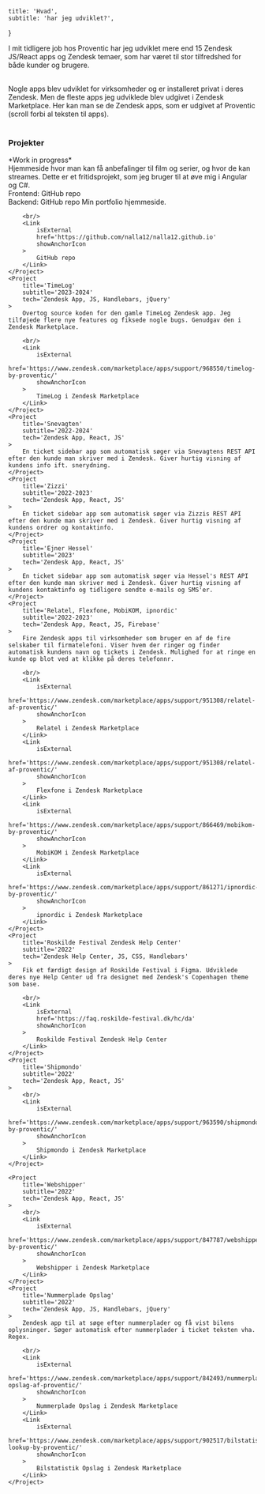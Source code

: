     title: 'Hvad',
    subtitle: 'har jeg udviklet?',
}

I mit tidligere job hos Proventic har jeg udviklet mere end 15 Zendesk JS/React apps og Zendesk temaer,
som har været til stor tilfredshed for både kunder og brugere.

<br />
Nogle apps blev udviklet for virksomheder og er installeret privat i deres Zendesk.
Men de fleste apps jeg udviklede blev udgivet i Zendesk Marketplace.
<Link isExternal showAnchorIcon href='https://www.zendesk.com/marketplace/partners/5189/proventic-aps/'>Her kan man se de Zendesk apps, som er udgivet af Proventic</Link> (scroll forbi al teksten til apps).

<br />
<br />

### Projekter

<ResponsiveGrid>
    <Project
        title='What to Stream'
        subtitle='2024'
        tech='Angular, TS, C#, .NET Core, SQL, Entity Framework'
    >
        *Work in progress* <br/>
        Hjemmeside hvor man kan få anbefalinger til film og serier, og hvor de kan streames. Dette er et fritidsprojekt, som jeg bruger til at øve mig i Angular og C#.
        <br/>
        <Link
            isExternal
            href='https://github.com/nalla12/what-to-stream-frontend'
            showAnchorIcon
        >
            Frontend: GitHub repo
        </Link>
        <br/>
        <Link
            isExternal
            href='https://github.com/nalla12/what-to-stream-backend'
            showAnchorIcon
        >
            Backend: GitHub repo
        </Link>
    </Project>
    <Project
        title='aldu.dk'
        subtitle='2024'
        tech='React, TS, MDX, Vite, CSS Modules'
    >
        Min portfolio hjemmeside.

        <br/>
        <Link
            isExternal
            href='https://github.com/nalla12/nalla12.github.io'
            showAnchorIcon
        >
            GitHub repo
        </Link>
    </Project>
    <Project
        title='TimeLog'
        subtitle='2023-2024'
        tech='Zendesk App, JS, Handlebars, jQuery'
    >
        Overtog source koden for den gamle TimeLog Zendesk app. Jeg tilføjede flere nye features og fiksede nogle bugs. Genudgav den i Zendesk Marketplace.

        <br/>
        <Link
            isExternal
            href='https://www.zendesk.com/marketplace/apps/support/968550/timelog-by-proventic/'
            showAnchorIcon
        >
            TimeLog i Zendesk Marketplace
        </Link>
    </Project>
    <Project
        title='Snevagten'
        subtitle='2022-2024'
        tech='Zendesk App, React, JS'
    >
        En ticket sidebar app som automatisk søger via Snevagtens REST API efter den kunde man skriver med i Zendesk. Giver hurtig visning af kundens info ift. snerydning.
    </Project>
    <Project
        title='Zizzi'
        subtitle='2022-2023'
        tech='Zendesk App, React, JS'
    >
        En ticket sidebar app som automatisk søger via Zizzis REST API efter den kunde man skriver med i Zendesk. Giver hurtig visning af kundens ordrer og kontaktinfo.
    </Project>
    <Project
        title='Ejner Hessel'
        subtitle='2023'
        tech='Zendesk App, React, JS'
    >
        En ticket sidebar app som automatisk søger via Hessel's REST API efter den kunde man skriver med i Zendesk. Giver hurtig visning af kundens kontaktinfo og tidligere sendte e-mails og SMS'er.
    </Project>
    <Project
        title='Relatel, Flexfone, MobiKOM, ipnordic'
        subtitle='2022-2023'
        tech='Zendesk App, React, JS, Firebase'
    >
        Fire Zendesk apps til virksomheder som bruger en af de fire selskaber til firmatelefoni. Viser hvem der ringer og finder automatisk kundens navn og tickets i Zendesk. Mulighed for at ringe en kunde op blot ved at klikke på deres telefonnr.

        <br/>
        <Link
            isExternal
            href='https://www.zendesk.com/marketplace/apps/support/951308/relatel-af-proventic/'
            showAnchorIcon
        >
            Relatel i Zendesk Marketplace
        </Link>
        <Link
            isExternal
            href='https://www.zendesk.com/marketplace/apps/support/951308/relatel-af-proventic/'
            showAnchorIcon
        >
            Flexfone i Zendesk Marketplace
        </Link>
        <Link
            isExternal
            href='https://www.zendesk.com/marketplace/apps/support/866469/mobikom-by-proventic/'
            showAnchorIcon
        >
            MobiKOM i Zendesk Marketplace
        </Link>
        <Link
            isExternal
            href='https://www.zendesk.com/marketplace/apps/support/861271/ipnordic-by-proventic/'
            showAnchorIcon
        >
            ipnordic i Zendesk Marketplace
        </Link>
    </Project>
    <Project
        title='Roskilde Festival Zendesk Help Center'
        subtitle='2022'
        tech='Zendesk Help Center, JS, CSS, Handlebars'
    >
        Fik et færdigt design af Roskilde Festival i Figma. Udviklede deres nye Help Center ud fra designet med Zendesk's Copenhagen theme som base.

        <br/>
        <Link
            isExternal
            href='https://faq.roskilde-festival.dk/hc/da'
            showAnchorIcon
        >
            Roskilde Festival Zendesk Help Center
        </Link>
    </Project>
    <Project
        title='Shipmondo'
        subtitle='2022'
        tech='Zendesk App, React, JS'
    >
        <br/>
        <Link
            isExternal
            href='https://www.zendesk.com/marketplace/apps/support/963590/shipmondo-by-proventic/'
            showAnchorIcon
        >
            Shipmondo i Zendesk Marketplace
        </Link>
    </Project>

    <Project
        title='Webshipper'
        subtitle='2022'
        tech='Zendesk App, React, JS'
    >
        <br/>
        <Link
            isExternal
            href='https://www.zendesk.com/marketplace/apps/support/847787/webshipper-by-proventic/'
            showAnchorIcon
        >
            Webshipper i Zendesk Marketplace
        </Link>
    </Project>
    <Project
        title='Nummerplade Opslag'
        subtitle='2022'
        tech='Zendesk App, JS, Handlebars, jQuery'
    >
        Zendesk app til at søge efter nummerplader og få vist bilens oplysninger. Søger automatisk efter nummerplader i ticket teksten vha. Regex.

        <br/>
        <Link
            isExternal
            href='https://www.zendesk.com/marketplace/apps/support/842493/nummerplade-opslag-af-proventic/'
            showAnchorIcon
        >
            Nummerplade Opslag i Zendesk Marketplace
        </Link>
        <Link
            isExternal
            href='https://www.zendesk.com/marketplace/apps/support/902517/bilstatistik-lookup-by-proventic/'
            showAnchorIcon
        >
            Bilstatistik Opslag i Zendesk Marketplace
        </Link>
    </Project>
</ResponsiveGrid>
